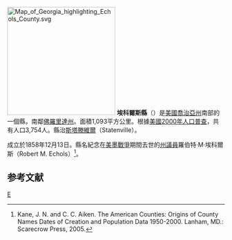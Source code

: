 {{noteTA
|T=zh-hans:埃科尔斯县 (佐治亚州);zh-hk:埃科爾斯縣 (喬治亞州);zh-tw:埃科爾斯郡 (喬治亞州);
}}

[[File:Map_of_Georgia_highlighting_Echols_County.svg|250px]]
'''埃科爾斯縣'''（{{lang-en|Echols County}}）是[[美國|美國]][[喬治亞州|喬治亞州]]南部的一個縣，南鄰[[佛羅里達州|佛羅里達州]]。面積1,093平方公里。根據[[美國2000年人口普查|美國2000年人口普查]]，共有人口3,754人。縣治[[斯塔滕維爾|斯塔滕維爾]]（Statenville）。

成立於1858年12月13日。縣名紀念在[[美墨戰爭|美墨戰爭]]期間去世的[[喬治亞州州議會|州議員]]羅伯特·M·埃科爾斯（Robert M. Echols）<ref>Kane, J. N. and C. C. Aiken. The American Counties: Origins of County Names Dates of Creation and Population Data 1950-2000. Lanham, MD.: Scarecrow Press, 2005.</ref>。

==参考文献==
<div class="references-small">
<references />
</div>
{{埃科爾斯縣 (喬治亞州)}}
{{Georgia}}
[[Category:佐治亚州行政区划|E]]
